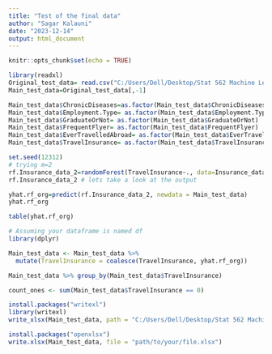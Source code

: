 ```yaml
---
title: "Test of the final data"
author: "Sagar Kalauni"
date: "2023-12-14"
output: html_document
---
```


```r
knitr::opts_chunk$set(echo = TRUE)
```

```r
library(readxl)
Original_test_data= read.csv("C:/Users/Dell/Desktop/Stat 562 Machine Learning/Project Machine Learning/TravelInsuranceTest.csv")
Main_test_data=Original_test_data[,-1]

Main_test_data$ChronicDiseases=as.factor(Main_test_data$ChronicDiseases)
Main_test_data$Employment.Type= as.factor(Main_test_data$Employment.Type)
Main_test_data$GraduateOrNot= as.factor(Main_test_data$GraduateOrNot)
Main_test_data$FrequentFlyer= as.factor(Main_test_data$FrequentFlyer)
Main_test_data$EverTravelledAbroad= as.factor(Main_test_data$EverTravelledAbroad)
Main_test_data$TravelInsurance= as.factor(Main_test_data$TravelInsurance)
```

```r
set.seed(12312) 
# trying m=2 
rf.Insurance_data_2=randomForest(TravelInsurance~., data=Insurance_data, subset=train, mtry=2, importance=TRUE) 
rf.Insurance_data_2 # lets take a look at the output
```

```r
yhat.rf_org=predict(rf.Insurance_data_2, newdata = Main_test_data)
yhat.rf_org 
```
```r
table(yhat.rf_org)
```

```r
# Assuming your dataframe is named df
library(dplyr)

Main_test_data <- Main_test_data %>%
  mutate(TravelInsurance = coalesce(TravelInsurance, yhat.rf_org))
```


```r
Main_test_data %>% group_by(Main_test_data$TravelInsurance)
```


```r
count_ones <- sum(Main_test_data$TravelInsurance == 0)
```

```r
install.packages("writexl")
library(writexl)
write_xlsx(Main_test_data, path = "C:/Users/Dell/Desktop/Stat 562 Machine Learning/Project Machine Learning/TravelInsuranceTest.csv")

install.packages("openxlsx")
write.xlsx(Main_test_data, file = "path/to/your/file.xlsx")
```


